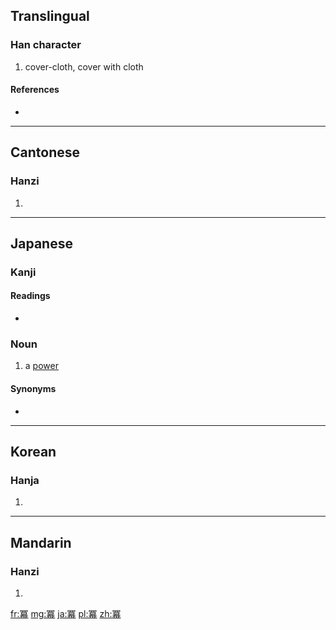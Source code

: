 {{also|幂|羃}}
==Translingual==

===Han character===
{{Han char|rn=14|rad=冖|as=14|sn=16|four=3722<sub>7</sub>|canj=月廿日月 (BTAB)}}

# cover-cloth, cover with cloth

====References====
* {{Han ref|kx=0131.090|dkj=01601|dj=0294.050|hdz=10306.050|uh=51AA|ud=20906|bh=BEAD|bd=48813}}

----

==Cantonese==

===Hanzi===
{{yue-hanzi|jyut=|y=mik6|sim=幂}}

# {{defn|lang=yue|sort=冖14}}

----

==Japanese==

===Kanji===
{{ja-kanji|grade=|rs=冖14}}

====Readings====
* {{ja-readings|on=[[べき]] (beki)|kun=[[おおい]] (ooi), [[ふきん]] (fukin)}}

===Noun===
{{ja-noun|k|hira=べき|rom=beki|hidx=へき'}} 

# {{mathematics|lang=ja|skey=へき'}} a [[power]]

====Synonyms====
* {{l|ja|冪乗|tr=べきじょう, ''bekijō''}}

----

==Korean==

===Hanja===
{{ko-hanja|hangeul=멱|rv=myeok|mr=myŏk}}

# {{defn|lang=ko|sort=冖14}}

----

==Mandarin==

===Hanzi===
{{cmn-hanzi|sim=幂|pin=[[mì]] ([[mi4]])|wg=mi<sup>4</sup>}}

# {{defn|lang=cmn|sort=冖14}}

[[fr:冪]]
[[mg:冪]]
[[ja:冪]]
[[pl:冪]]
[[zh:冪]]